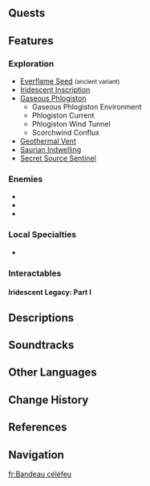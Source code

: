 {{Stub}}
{{About|the area|the soundtrack|Skyfire Circlet (Soundtrack)}}
{{Location Infobox
|image        = Skyfire Circlet.png
|type         = Subarea
|map_level    = 
|area         = Atocpan
|region       = Natlan
}}
{{Location Intro|description=<p>{{If Self|Skyfire Circlet|It|The Skyfire Circlet}} is a ring of islands suspended above the mouth of the [[Great Volcano of Tollan]] by the power of [[Phlogiston]]. Since it contains the only entrance to the [[Ancient Sacred Mountain]], it is also known as '''Nahuatzin's Springboard'''.<ref>{{Ref/Quest|A Brief History of Rocks}}</ref></p>}}

<!--
==Points of Interest==
{{Locations by Category Table
|type = Points of Interest
|not = Bulletin Boards}}
-->
==Quests==
{{Quests by Category List|Skyfire Circlet Quests|heo=1}}

==Features==
<!--
===Domains===
{{Domains by Category Gallery}}
-->
===Exploration===
* [[Everflame Seed (Natlan)|Everflame Seed]] <small>(ancient variant)</small>
* [[Iridescent Inscription]]
* [[Gaseous Phlogiston]]
** Gaseous Phlogiston Environment
** Phlogiston Current
** Phlogiston Wind Tunnel
** Scorchwind Conflux
* [[Tutorial/Geothermal Vent|Geothermal Vent]]
* [[Saurian Indwelling]]
* [[Secret Source Sentinel]]

===Enemies===
* {{Enemy|Qucusaurus}}
* {{Enemy|Qucusaurus Chick}}
* {{Enemy|Secret Source Automaton: Hunter-Seeker}}

===Local Specialties===
* {{Item|Quenepa Berry}}

===Interactables===
====Iridescent Legacy: Part I====
{{Transclude|Iridescent Legacy|Iridescent Legacy: Part I|main=1}}
<!--
==NPCs==
*
-->
==Descriptions==
{{Description/Viewpoint|Floating Rock Skyfire Circlet}}

==Soundtracks==
{{Soundtracks by Category Table|type=location}}
<!--
==Lore==

==Gallery==
<gallery>

</gallery>

==Video Guides==
{{EVT
|video   = 
|caption = 
}}
-->
==Other Languages==
{{Other Languages
|en       = Skyfire Circlet
|zhs      = 「天火之冠」
|zhs_rm   = "Tiānhuǒ zhī Guàn"
|zht      = 「天火之冠」
|zht_rm   = "Tiānhuǒ zhī Guàn"
|zh_tl    = "Crown of Skyfire"
|ja       = 「天{{Rubi|焔|てんえん}}の{{Rubi|冠|かんむり}}」
|ja_rm    = "Ten'en no Kanmuri"
|ja_tl    = 
|ko       = 「하늘불 왕관」
|ko_tl    = 
|es       = Corona Fuegoceleste
|es_tl    = Celestial Fire Crown
|fr       = Bandeau céléfeu
|fr_tl    = Skyfire Headband
|fr_note  = {{Fr|Céléfeu}} is a portmanteau made of {{Fr|céleste|celestial}} and {{Fr|feu|fire.}}
|ru       = Корона небесного огня
|ru_tl    = 
|th       = Skyfire Circlet
|vi       = Vòng Thiên Hỏa
|vi_tl    = 
|de       = Himmelsfeuer-Korona
|de_tl    = 
|id       = Skyfire Circlet
|pt       = Coroa de Fogo Celestial
|pt_tl    = 
|tr       = Gök Alevi Tacı
|tr_tl    = 
|it       = Diadema del Fuoco Celeste
|it_tl    = 
}}

==Change History==
{{Change History|5.5}}

==References==
{{Reflist}}

==Navigation==
{{Area Navbox|Natlan}}

[[fr:Bandeau céléfeu]]